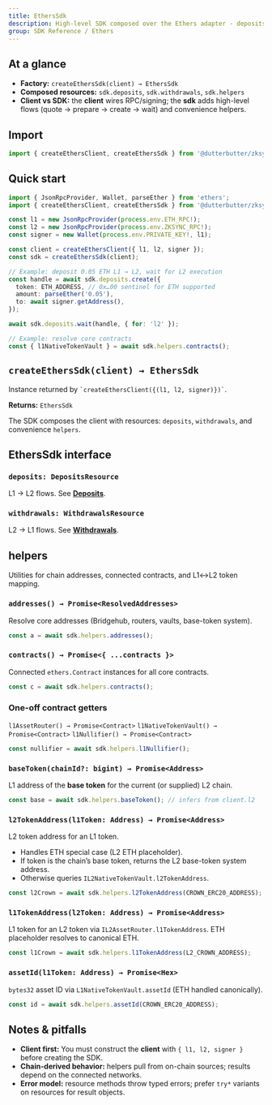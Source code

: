 ```yaml
---
title: EthersSdk
description: High-level SDK composed over the Ethers adapter - deposits, withdrawals, and chain-aware helpers.
group: SDK Reference / Ethers
---
```


## At a glance

- **Factory:** `createEthersSdk(client) → EthersSdk`
- **Composed resources:** `sdk.deposits`, `sdk.withdrawals`, `sdk.helpers`
- **Client vs SDK:** the **client** wires RPC/signing; the **sdk** adds high-level flows (quote → prepare → create → wait) and convenience helpers.

## Import

```ts
import { createEthersClient, createEthersSdk } from '@dutterbutter/zksync-sdk/ethers';
```

## Quick start

```ts
import { JsonRpcProvider, Wallet, parseEther } from 'ethers';
import { createEthersClient, createEthersSdk } from '@dutterbutter/zksync-sdk/ethers';

const l1 = new JsonRpcProvider(process.env.ETH_RPC!);
const l2 = new JsonRpcProvider(process.env.ZKSYNC_RPC!);
const signer = new Wallet(process.env.PRIVATE_KEY!, l1);

const client = createEthersClient({ l1, l2, signer });
const sdk = createEthersSdk(client);

// Example: deposit 0.05 ETH L1 → L2, wait for L2 execution
const handle = await sdk.deposits.create({
  token: ETH_ADDRESS, // 0x…00 sentinel for ETH supported
  amount: parseEther('0.05'),
  to: await signer.getAddress(),
});

await sdk.deposits.wait(handle, { for: 'l2' });

// Example: resolve core contracts
const { l1NativeTokenVault } = await sdk.helpers.contracts();
```

## `createEthersSdk(client) → EthersSdk`

<ParamField name="client" type="EthersClient" required>
  Instance returned by <code>`createEthersClient({(l1, l2, signer)})`</code>.
</ParamField>

**Returns:** `EthersSdk`

<Tip>
  The SDK composes the client with resources: <code>deposits</code>, <code>withdrawals</code>, and
  convenience <code>helpers</code>.
</Tip>

## EthersSdk interface

### `deposits: DepositsResource`

L1 → L2 flows. See **[Deposits](/api-reference/ethers/deposits)**.

### `withdrawals: WithdrawalsResource`

L2 → L1 flows. See **[Withdrawals](/api-reference/ethers/withdrawals)**.

## helpers

Utilities for chain addresses, connected contracts, and L1↔L2 token mapping.

### `addresses() → Promise<ResolvedAddresses>`

Resolve core addresses (Bridgehub, routers, vaults, base-token system).

```ts
const a = await sdk.helpers.addresses();
```

### `contracts() → Promise<{ ...contracts }>`

Connected `ethers.Contract` instances for all core contracts.

```ts
const c = await sdk.helpers.contracts();
```

### One-off contract getters

`l1AssetRouter() → Promise<Contract>`
`l1NativeTokenVault() → Promise<Contract>`
`l1Nullifier() → Promise<Contract>`

```ts
const nullifier = await sdk.helpers.l1Nullifier();
```

### `baseToken(chainId?: bigint) → Promise<Address>`

L1 address of the **base token** for the current (or supplied) L2 chain.

```ts
const base = await sdk.helpers.baseToken(); // infers from client.l2
```

### `l2TokenAddress(l1Token: Address) → Promise<Address>`

L2 token address for an L1 token.

- Handles ETH special case (L2 ETH placeholder).
- If token is the chain’s base token, returns the L2 base-token system address.
- Otherwise queries `IL2NativeTokenVault.l2TokenAddress`.

```ts
const l2Crown = await sdk.helpers.l2TokenAddress(CROWN_ERC20_ADDRESS);
```

### `l1TokenAddress(l2Token: Address) → Promise<Address>`

L1 token for an L2 token via `IL2AssetRouter.l1TokenAddress`. ETH placeholder resolves to canonical ETH.

```ts
const l1Crown = await sdk.helpers.l1TokenAddress(L2_CROWN_ADDRESS);
```

### `assetId(l1Token: Address) → Promise<Hex>`

`bytes32` asset ID via `L1NativeTokenVault.assetId` (ETH handled canonically).

```ts
const id = await sdk.helpers.assetId(CROWN_ERC20_ADDRESS);
```

## Notes & pitfalls

- **Client first:** You must construct the **client** with `{ l1, l2, signer }` before creating the SDK.
- **Chain-derived behavior:** helpers pull from on-chain sources; results depend on the connected networks.
- **Error model:** resource methods throw typed errors; prefer <code>try\*</code> variants on resources for result objects.
